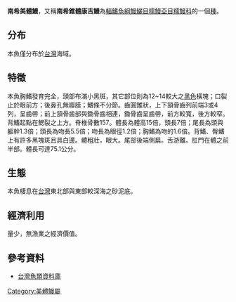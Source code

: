 {{Speciesbox
| name = 南希美體鰻
| status = LC
| status_system = IUCN
| genus = Ariosoma
| species = nancyae
| authority = [[Shen|Shen]], 1998
}}

'''南希美體鰻'''，又稱'''南希錐體康吉鰻'''為[[輻鰭魚綱|輻鰭魚綱]][[鰻鱺目|鰻鱺目]][[糯鰻亞目|糯鰻亞目]][[糯鰻科|糯鰻科]]的一個[[種|種]]。

==分布==
本魚僅分布於[[台灣|台灣]]海域。

==特徵==
本魚胸鰭發育完全，頭部布滿小黑斑，其它部位則為12~14較大之[[黑色|黑色]]橫塊；口裂止於眼前方；後鼻孔無瓣膜；鰭條不分節。齒圓錐狀，上下頷骨齒列前端3或4列，呈齒帶；前上頷骨齒部與鋤骨齒相連，鋤骨齒呈齒帶，前方較寬，後方較窄。背鰭起點在鰓裂之上方。脊椎骨數157。體長為體高15倍，頭長7倍；尾長為頭與軀幹1.3倍；頭長為吻長5.5倍；吻長為眼徑1.2倍；胸鰭為吻的1.6倍。背鰭、臀鰭上有許多黑塊斑且具白邊。體粗壯，眼大。尾部後端側扁。舌游離。肛門在體之前半部。體長可達75.1公分。

==生態==
本魚棲息在[[台灣|台灣]]東北部與東部較深海之砂泥底。

==經濟利用==
量少，無漁業之經濟價值。

==參考資料==
*[http://fishdb.sinica.edu.tw/ 台灣魚類資料庫]{{Wayback|url=http://fishdb.sinica.edu.tw/ |date=20160304193340 }}
{{Taxonbar|from=Q2050961}}

[[Category:美體鰻屬|Category:美體鰻屬]]